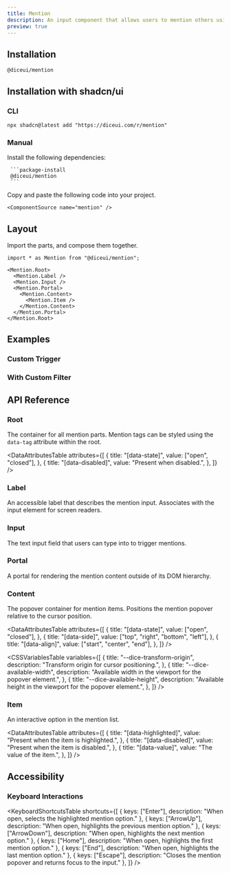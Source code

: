 ```yaml
---
title: Mention
description: An input component that allows users to mention others using a trigger character.
preview: true
---
```


<ComponentTabs name="mention-demo" />

## Installation

```package-install
@diceui/mention
```

## Installation with shadcn/ui

### CLI

```package-install
npx shadcn@latest add "https://diceui.com/r/mention"
```

### Manual

<Steps>
  <Step>
     Install the following dependencies:

     ```package-install
     @diceui/mention
     ```
  </Step>
  <Step>
    Copy and paste the following code into your project.

    <ComponentSource name="mention" />
  </Step>
</Steps>

## Layout

Import the parts, and compose them together.

```tsx
import * as Mention from "@diceui/mention";

<Mention.Root>
  <Mention.Label />
  <Mention.Input />
  <Mention.Portal>
    <Mention.Content>
      <Mention.Item />
    </Mention.Content>
  </Mention.Portal>
</Mention.Root>
```

## Examples

### Custom Trigger

<ComponentTabs name="mention-custom-trigger-demo" />

### With Custom Filter

<ComponentTabs name="mention-custom-filter-demo" />

## API Reference

### Root

The container for all mention parts. Mention tags can be styled using the `data-tag` attribute within the root.

<AutoTypeTable
  path="./types/docs/mention.ts"
  name="RootProps"
/>

<DataAttributesTable
  attributes={[
    {
      title: "[data-state]",
      value: ["open", "closed"],
    },
    {
      title: "[data-disabled]",
      value: "Present when disabled.",
    },
  ]}
/>

### Label

An accessible label that describes the mention input. Associates with the input element for screen readers.

<AutoTypeTable
  path="./types/docs/mention.ts"
  name="LabelProps"
/>

### Input

The text input field that users can type into to trigger mentions.

<AutoTypeTable
  path="./types/docs/mention.ts"
  name="InputProps"
/>

### Portal

A portal for rendering the mention content outside of its DOM hierarchy.

<AutoTypeTable
  path="./types/docs/mention.ts"
  name="PortalProps"
/>

### Content

The popover container for mention items. Positions the mention popover relative to the cursor position.

<AutoTypeTable
  path="./types/docs/mention.ts"
  name="ContentProps"
/>

<DataAttributesTable
  attributes={[
    {
      title: "[data-state]",
      value: ["open", "closed"],
    },
    {
      title: "[data-side]",
      value: ["top", "right", "bottom", "left"],
    },
    {
      title: "[data-align]",
      value: ["start", "center", "end"],
    },
  ]}
/>

<CSSVariablesTable
  variables={[
    {
      title: "--dice-transform-origin",
      description: "Transform origin for cursor positioning.",
    },
    {
      title: "--dice-available-width",
      description: "Available width in the viewport for the popover element.",
    },
    {
      title: "--dice-available-height",
      description: "Available height in the viewport for the popover element.",
    },
  ]}
/>

### Item

An interactive option in the mention list.

<AutoTypeTable
  path="./types/docs/mention.ts"
  name="ItemProps"
/>

<DataAttributesTable
  attributes={[
    {
      title: "[data-highlighted]",
      value: "Present when the item is highlighted.",
    },
    {
      title: "[data-disabled]",
      value: "Present when the item is disabled.",
    },
    {
      title: "[data-value]",
      value: "The value of the item.",
    },
  ]}
/>


## Accessibility

### Keyboard Interactions

<KeyboardShortcutsTable
  shortcuts={[
    {
      keys: ["Enter"],
      description: "When open, selects the highlighted mention option."
    },
    {
      keys: ["ArrowUp"],
      description: "When open, highlights the previous mention option."
    },
    {
      keys: ["ArrowDown"],
      description: "When open, highlights the next mention option."
    },
    {
      keys: ["Home"],
      description: "When open, highlights the first mention option."
    },
    {
      keys: ["End"],
      description: "When open, highlights the last mention option."
    },
    {
      keys: ["Escape"],
      description: "Closes the mention popover and returns focus to the input."
    },
  ]}
/> 